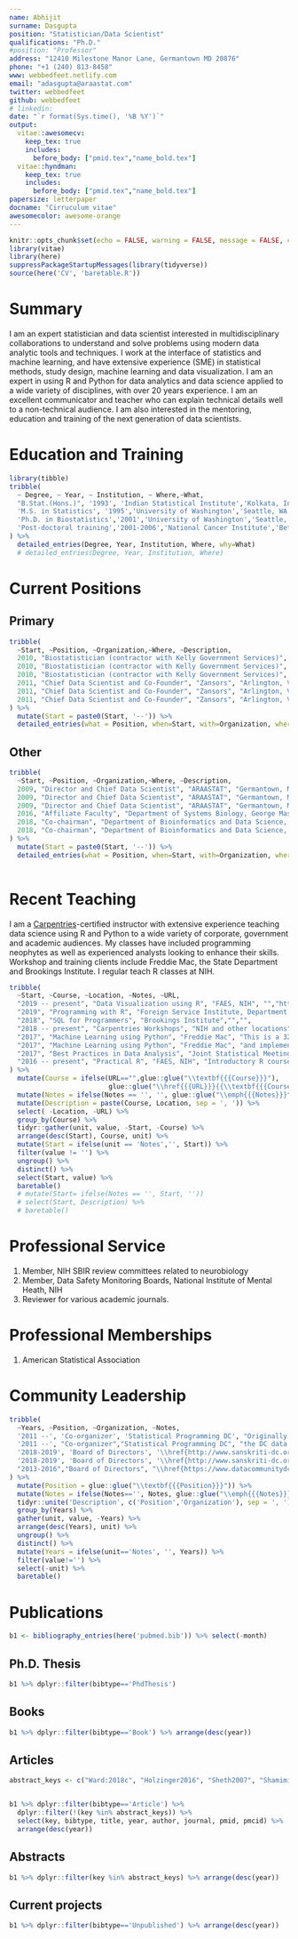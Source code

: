 ```yaml
---
name: Abhijit
surname: Dasgupta
position: "Statistician/Data Scientist"
qualifications: "Ph.D."
#position: "Professor"
address: "12410 Milestone Manor Lane, Germantown MD 20876"
phone: "+1 (240) 813-8458"
www: webbedfeet.netlify.com
email: "adasgupta@araastat.com"
twitter: webbedfeet
github: webbedfeet
# linkedin:
date: "`r format(Sys.time(), '%B %Y')`"
output: 
  vitae::awesomecv:
    keep_tex: true
    includes:
      before_body: ["pmid.tex","name_bold.tex"]
  vitae::hyndman:
    keep_tex: true
    includes:
      before_body: ["pmid.tex","name_bold.tex"]
papersize: letterpaper
docname: "Cirruculum vitae"
awesomecolor: awesome-orange
---
```


```r
knitr::opts_chunk$set(echo = FALSE, warning = FALSE, message = FALSE, cache = F)
library(vitae)
library(here)
suppressPackageStartupMessages(library(tidyverse))
source(here('CV', 'baretable.R'))
```

# Summary

I am an expert statistician and data scientist interested in
multidisciplinary collaborations to understand and solve problems using modern
data analytic tools and techniques. I work at the interface of statistics and machine learning, and have extensive experience (SME) in statistical methods, study design, machine learning and data visualization. I am an expert in using R and Python for data analytics and data science applied to a wide variety of disciplines, with over 20 years experience. I am an excellent communicator and teacher who can explain technical details well to a non-technical audience. I am also interested in the mentoring,
education and training of the next generation of data scientists.

# Education and Training

```r
library(tibble)
tribble(
  ~ Degree, ~ Year, ~ Institution, ~ Where,~What,
  "B.Stat.(Hons.)", '1993', 'Indian Statistical Institute','Kolkata, India',NA,
  'M.S. in Statistics', '1995','University of Washington','Seattle, WA',NA,
  'Ph.D. in Biostatistics','2001','University of Washington','Seattle, WA',NA,
  'Post-doctoral training','2001-2006','National Cancer Institute','Bethesda, MD','Genetic epidemiology, statistical genetics, bioinformatics'
) %>% 
  detailed_entries(Degree, Year, Institution, Where, why=What)
  # detailed_entries(Degree, Year, Institution, Where)
```

# Current Positions

## Primary

```r
tribble(
  ~Start, ~Position, ~Organization,~Where, ~Description,
  2010, "Biostatistician (contractor with Kelly Government Services)", "National Institute for Arthritis, Musculoskeletal and Skin Diseases, NIH", "Bethesda, MD","Statistical and Machine Learning analyses with applications in Rheumatology",
  2010, "Biostatistician (contractor with Kelly Government Services)", "National Institute for Arthritis, Musculoskeletal and Skin Diseases, NIH", "Bethesda, MD","Computational statistics, Bayesian methods, machine learning, simulation, survival analysis, regression, visualization",
  2010, "Biostatistician (contractor with Kelly Government Services)", "National Institute for Arthritis, Musculoskeletal and Skin Diseases, NIH", "Bethesda, MD","Clinical trials, large administrative databases (Medicare, NIS, NHANES)",
  2011, "Chief Data Scientist and Co-Founder", "Zansors", "Arlington, VA","Lead technical efforts in R&D, product development",
  2011, "Chief Data Scientist and Co-Founder", "Zansors", "Arlington, VA","Algorithms, signal processing, analytics, data visualization",
  2011, "Chief Data Scientist and Co-Founder", "Zansors", "Arlington, VA","Work with engineers, app developers, UI/UX experts, business leaders",
) %>% 
  mutate(Start = paste0(Start, '--')) %>% 
  detailed_entries(what = Position, when=Start, with=Organization, where = Where, why=Description)


```

## Other

```r
tribble(
  ~Start, ~Position, ~Organization,~Where, ~Description,
  2009, "Director and Chief Data Scientist", "ARAASTAT", "Germantown, MD", "Statistics and Data Science consultant",
  2009, "Director and Chief Data Scientist", "ARAASTAT", "Germantown, MD","Statistical and predictive analytics, data visualization",
  2009, "Director and Chief Data Scientist", "ARAASTAT", "Germantown, MD","Grant writing",
  2016, "Affiliate Faculty", "Department of Systems Biology, George Mason University", "Fairfax, VA",NA,
  2018, "Co-chairman", "Department of Bioinformatics and Data Science, FAES Graduate School at NIH","Bethesda, MD", "Oversee the data science and bioinformatics cirruculum",
  2018, "Co-chairman", "Department of Bioinformatics and Data Science, FAES Graduate School at NIH","Bethesda, MD","Teach two high-demand classes on R (Practical R, and Data Visualization using R)",
) %>% 
  mutate(Start = paste0(Start, '--')) %>% 
  detailed_entries(what = Position, when=Start, with=Organization, where = Where, why=Description)
  
```

# Recent Teaching

I am a [Carpentries](https://www.carpentries.org)-certified instructor with extensive experience 
teaching data science using R and Python to a wide variety of corporate,
government and academic audiences. My classes have included programming neophytes as well as 
experienced analysts looking to enhance their skills. Workshop and training clients include Freddie Mac, the State Department and Brookings Institute. I regular teach R classes at NIH.

```r
tribble(
  ~Start, ~Course, ~Location, ~Notes, ~URL,
  "2019 -- present", "Data Visualization using R", "FAES, NIH", "","http://www.araastat.com/BIOF439",
  "2019", "Programming with R", "Foreign Service Institute, Department of State","3-day workshops introducing R in a Excel-dominant environment","",
  "2018", "SQL for Programmers", "Brookings Institute","","",
  "2018 -- present", "Carpentries Workshops", "NIH and other locations", "both R- and Python-based", "",
  "2017", "Machine Learning using Python", "Freddie Mac", "This is a 32-hour corporate training program covering the background, theory, usage ", "",
  "2017", "Machine Learning using Python", "Freddie Mac", "and implementation of several machine learning methods","",
  "2017", "Best Practices in Data Analysis", "Joint Statistical Meetings, Baltimore", "This is a continuing education course. I received all A's on my evaluations","",
  "2016 -- present", "Practical R", "FAES, NIH", "Introductory R course", "http://www.araastat.com/BIOF339_PracticalR"
) %>% 
  mutate(Course = ifelse(URL=="",glue::glue("\\textbf{{{Course}}}"), 
                         glue::glue("\\href{{{URL}}}{{\\textbf{{{Course}}}}}"))) %>% 
  mutate(Notes = ifelse(Notes == '', '', glue::glue("\\emph{{{Notes}}}"))) %>% 
  mutate(Description = paste(Course, Location, sep = ', ')) %>% 
  select( -Location, -URL) %>% 
  group_by(Course) %>% 
  tidyr::gather(unit, value, -Start, -Course) %>% 
  arrange(desc(Start), Course, unit) %>% 
  mutate(Start = ifelse(unit == 'Notes','', Start)) %>% 
  filter(value != '') %>% 
  ungroup() %>% 
  distinct() %>% 
  select(Start, value) %>% 
  baretable()
  # mutate(Start= ifelse(Notes == '', Start, ''))
  # select(Start, Description) %>% 
  # baretable()
```

# Professional Service

1. Member, NIH SBIR review committees related to neurobiology
1. Member, Data Safety Monitoring Boards, National Institute of Mental Heath, NIH
1. Reviewer for various academic journals. 

# Professional Memberships

1. American Statistical Association 
 
# Community Leadership

```r
tribble(
  ~Years, ~Position, ~Organization, ~Notes,
  '2011 --', 'Co-organizer', 'Statistical Programming DC', "Originally the DC R Users Group, this meetup brings together",
  '2011 --', "Co-organizer","Statistical Programming DC", "the DC data science community to share and discuss data science implementations in R and Python",
  '2018-2019', 'Board of Directors', '\\href{http://www.sanskriti-dc.org}{Sanskriti, Inc.}', 'A socio-cultural organization supporting the Bengali community',
  '2018-2019', 'Board of Directors', '\\href{http://www.sanskriti-dc.org}{Sanskriti, Inc.}', 'in Montgomery County and the greater DC area',
  "2013-2016","Board of Directors", "\\href{https://www.datacommunitydc.org}{Data Community DC}",""
) %>% 
  mutate(Position = glue::glue("\\textbf{{{Position}}}")) %>% 
  mutate(Notes = ifelse(Notes=='', Notes, glue::glue("\\emph{{{Notes}}}"))) %>% 
  tidyr::unite('Description', c('Position','Organization'), sep = ', ') %>% 
  group_by(Years) %>% 
  gather(unit, value, -Years) %>%
  arrange(desc(Years), unit) %>% 
  ungroup() %>% 
  distinct() %>% 
  mutate(Years = ifelse(unit=='Notes', '', Years)) %>% 
  filter(value!='') %>% 
  select(-unit) %>% 
  baretable()

```

\newpage
# Publications


```r
b1 <- bibliography_entries(here('pubmed.bib')) %>% select(-month)

```

## Ph.D. Thesis

```r
b1 %>% dplyr::filter(bibtype=='PhdThesis')
```

## Books

```r
b1 %>% dplyr::filter(bibtype=='Book') %>% arrange(desc(year))
```

## Articles

```r
abstract_keys <- c("Ward:2018c", "Holzinger2016", "Sheth2007", "Shamimi-Noori2007", "Tektonidou2015a", "Gibbons2009", "Natan2009", "Gibbons2009a", "Brody2009", "Bonita2009", "Ruggiero2009")


b1 %>% dplyr::filter(bibtype=='Article') %>%
  dplyr::filter(!(key %in% abstract_keys)) %>%
  select(key, bibtype, title, year, author, journal, pmid, pmcid) %>%
  arrange(desc(year)) 

```

## Abstracts

```r
b1 %>% dplyr::filter(key %in% abstract_keys) %>% arrange(desc(year))
```

\newpage
## Current projects

```r
b1 %>% dplyr::filter(bibtype=='Unpublished') %>% arrange(desc(year))
```

